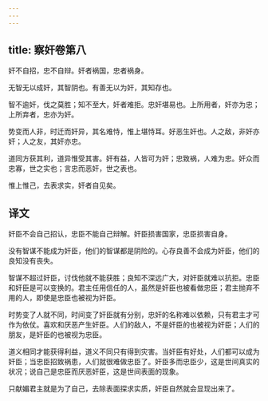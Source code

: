 ```yaml
---
---
---
```

title: 察奸卷第八
---



奸不自招，忠不自辩。奸者祸国，忠者祸身。

无智无以成奸，其智阴也。有善无以为奸，其知存也。

智不逾奸，伐之莫胜；知不至大，奸者难拒。忠奸堪易也。上所用者，奸亦为忠；上所弃者，忠亦为奸。

势变而人非，时迁而奸异，其名难恃，惟上堪恃耳。好恶生奸也。人之敌，非奸亦奸；人之友，其奸亦忠。

道同方获其利，道异惟受其害。奸有益，人皆可为奸；忠致祸，人难为忠。奸众而忠寡，世之实也；言忠而恶奸，世之表也。

惟上惟己，去表求实，奸者自见矣。

## 译文

奸臣不会自己招认，忠臣不能自己辩解。奸臣损害国家，忠臣损害自身。

没有智谋不能成为奸臣，他们的智谋都是阴险的。心存良善不会成为奸臣，他们的良知没有丧失。

智谋不超过奸臣，讨伐他就不能获胜；良知不深远广大，对奸臣就难以抗拒。忠臣和奸臣是可以变换的。君主任用信任的人，虽然是奸臣也被看做忠臣；君主抛弃不用的人，即使是忠臣也被视为奸臣。

时势变了人就不同，时间变了奸臣就有分别，忠奸的名称难以依赖，只有君主才可作为依仗。喜欢和厌恶产生奸臣。人们的敌人，不是奸臣的也被视为奸臣；人们的朋友，是奸臣的也被视为忠臣。

道义相同才能获得利益，道义不同只有得到灾害。当奸臣有好处，人们都可以成为奸臣；当忠臣招致祸患，人们就很难做忠臣了。奸臣多而忠臣少，这是世间真实的状况；说自己是忠臣而厌恶奸臣，这是世间表面的现象。

只献媚君主就是为了自己，去除表面探求实质，奸臣自然就会显现出来了。